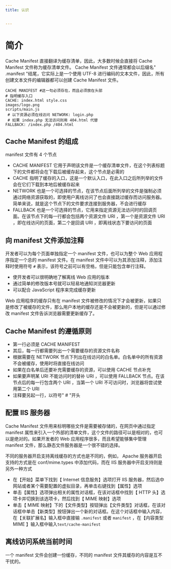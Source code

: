 ```yaml
---
title: 认识


---
```


# 简介

Cache Manifest 直接翻译为缓存清单，因此，大多数时候会直接将 Cache Manifest 文件称为缓存清单文件。 Cache Manifest 文件通常都会以后缀名" .manifest
"结尾，它实际上是一个使用 UTF-8 进行编码的文本文件，因此，所有创建文本文件的编辑器都可以创建 Cache Manifest 文件。

```text
CACHE MANIFEST #这一句必须存在，而且必须放在头部
# 指明缓存入口
CACHE: index.html style.css
images/logo.png
scripts/main.js
 # 以下资源必须在线访问 NETWORK: login.php
 # 如果 index.php 无法访问则用 404.html 代替
FALLBACK: /index.php /404.html
```

## Cache Manifest 的组成

manifest 文件有 4 个节点

- CACHE MANIFEST 它用于声明该文件是一个缓存清单文件，在这个列表标题下的文件都将会在下载后被缓存起来，这个节点是必需的
- CACHE 指明了缓存的入口，这是一个默认入口，在此入口之后所列举的文件会在它们下载到本地后被缓存起来
- NETWORK 也是一个可选择的节点，在该节点后面所列举的文件是强制必须通过网络资源获取的，即使用户离线访问了也会直接跳过缓存而访问服务器。简单来说，就是这个节点下的文件要求连接到服务器，不会进行缓存
- FALLBACK 也是一个可选择的节点，它用来指定资源无法访问时的回调页面。在该节点下的每一行都会包括两个资源文件 URI ，第一个是资源文件 URI ，即在线访问的页面，第二个是回调 URI ，即离线状态下要访问的页面

## 向 manifest 文件添加注释

开发者可以为每个页面单独指定一个 manifest 文件，也可以为整个 Web 应用程序指定一个总的 manifest 文件。在 manifest 文件中可以为其添加注释，添加注释时使用符号 `#` 表示，该符号之前可以有空格，但是只能包含单行注释。

- 使开发者可以很明确地了解离线 Web 应用的版本
- 通过简单的修改版本号就可以轻易地通知浏览器更新
- 可以配合 JavaScript 程序来完成缓存更新

Web 应用程序的缓存只有在 manifest 文件被修改的情况下才会被更新，如果只是修改了被缓存的文件，那么用户本地的缓存还是不会被更新的，但是可以通过修改 manifest 文件告诉浏览器需要更新缓存了。

## Cache Manifest 的遵循原则

- 第一行必须是 CACHE MANIFEST
- 其后，每一行都需要列出一个需要缓存的资源文件名称
- 根据需要在 NETWORK 节点下列出在线访问的白名单。白名单中的所有资源不会被缓存，使用时将直接在线访问
- 如果在白名单后还要补充需要缓存的资源，可以使用 CACHE 节点补充
- 如果要声明某 URI 不能访问时的替补 URI ，可以使用 FALLBACK 节点。在该节点后的每一行包含两个 URI ，当第一个 URI 不可访问时，浏览器将尝试使用第二个 URI
- 注释要另起一行，以符号" # "开头

## 配置 IIS 服务器

Cache Manifest 文件用来标明哪些文件是需要被存储的，在网页中通过指定 manifest 属性来引入一个外部的清单文件，这个文件的路径可以是相对的，也可以是绝对的。如果开发者的 Web
应用程序很多，而且希望能够集中管理 manifest 文件，那么静态文件服务器是一个很不错的选择。

不同的服务器开启支持离线缓存的方式也是不同的，例如， Apache 服务器开启支持的方式是在 conf/mime.types 中添加代码，而在 IIS 服务器中开启支持则是另外一种方式

- 在【开始】菜单下找到【 Internet 信息服务】选项打开 IIS 服务器，然后选中网站或者某个需要配置的虚拟目录，再单击右键找到【属性】选项
- 单击【属性】选项弹出相关的属性对话框，在该对话框中找到【 HTTP 头】选项卡并切换到该选项卡，然后找到【 MIME 映射】选项
- 单击【 MIME 映射】下的【文件类型】按钮弹出【文件类型】对话框，在该对话框中单击【新类型】按钮弹出一个新的对话框。在这个对话框中输入内容，在【关联扩展名】输入框中直接输 `.manifest` 或者 `manifest` ，在【内容类型 MIME 】输入框中输入`text/cache-manifest`

## 离线访问系统当前时间

一个 manifest 文件会创建一份缓存，不同的 manifest 文件其缓存的内容是互不干扰的。

            